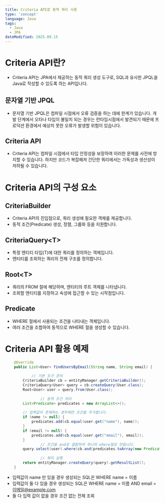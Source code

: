 ```yaml
---
title: Criteria API로 동적 쿼리 사용
type: 'concept'
language: Java
tags:
  - Java
  - JPA
dateModified: 2025.09.15
---
```


# Criteria API란?
- Criteria API는 JPA에서 제공하는 동적 쿼리 생성 도구로, SQL과 유사한 JPQL을  Java로 작성할 수 있도록 하는 API입니다.

## 문자열 기반 JPQL
- 문자열 기반 JPQL은 컴파일 시점에서 오류 검증을 하는 데에 한계가 있습니다. 개발 단계에서 오타나 타입이 불일치 되는 경우는 런타임시점에서 발견되기 때문에 프로덕션 환경에서 예상치 못한 오류가 발생할 위험이 있습니다.

## Criteria API
- Criteria API는 컴파일 시점에서 타입 안정성을 보장하여 이러한 문제를 사전에 방지할 수 있습니다. 하지만 코드가 복잡해져 간단한 쿼리에서는 가독성과 생산성이 저하될 수 있습니다.


# Criteria API의 구성 요소

## CriteriaBuilder
- Criteria API의 진입점으로, 쿼리 생성에 필요한 객체를 제공합니다.
- 동적 조건(Predicate) 생성, 정렬, 그룹화 등을 지원합니다.

## CriteriaQuery&lt;T&gt;
- 특정 엔티티 타입(T)에 대한 쿼리를 정의하는 객체입니다.
- 엔티티를 조회하는 쿼리의 전체 구조를 정의합니다.

## Root&lt;T&gt;
- 쿼리의 FROM 절에 해당하며, 엔티티의 루트 객체를 나타냅니다.
- 조회할 엔티티를 지정하고 속성에 접근할 수 있는 시작점입니다.

## Predicate
- WHERE 절에서 사용되는 조건을 나타내는 객체입니다.
- 여러 조건을 조합하여 동적으로 WHERE 절을 생성할 수 있습니다.


# Criteria API 활용 예제 

```Java
    @Override
    public List<User> findUsersByEmail(String name, String email) {
		    
		    // 기본 도구 준비
        CriteriaBuilder cb = entityManager.getCriteriaBuilder();
        CriteriaQuery<User> query = cb.createQuery(User.class);
        Root<User> user = query.from(User.class);
				
				// 동적 조건 처리
        List<Predicate> predicates = new ArrayList<>();
        
        // 입력값이 존재하는 경우에만 조건을 추가합니다.
        if (name != null) {
            predicates.add(cb.equal(user.get("name"), name));
        }
        if (email != null) {
            predicates.add(cb.equal(user.get("email"), email));
        }
				// 조건을 and로 결합하여 하나의 where절로 만듭니다.
        query.select(user).where(cb.and(predicates.toArray(new Predicate[0])));
				
				// 쿼리 실행
        return entityManager.createQuery(query).getResultList();
    }
```
- 입력값이 name 만 있을 경우 생성되는 SQL은 WHERE name = 이름 
- 입력값이 둘 다 있을 경우 생성되는 SQL은 WHERE name = 이름 AND email = 이메일@example.com
- 둘 다 입력 값이 없을 경우 조건 없는 전체 조회
